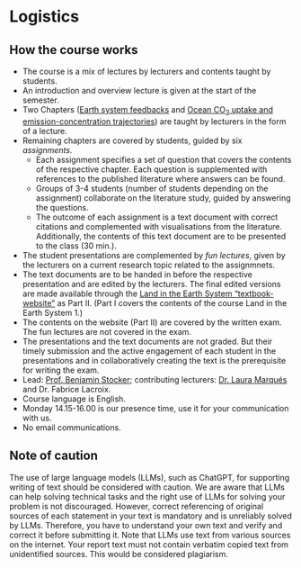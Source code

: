 # Logistics {#sec-logistics}

## How the course works

- The course is a mix of lectures by lecturers and contents taught by students.
- An introduction and overview lecture is given at the start of the semester.
- Two Chapters ([Earth system feedbacks](https://geco-bern.github.io/les/feedbacks.html) and [Ocean CO~2~ uptake and emission-concentration trajectories](https://geco-bern.github.io/les/oceancarbon.html)) are taught by lecturers in the form of a lecture.
- Remaining chapters are covered by students, guided by six *assignments*. 
  - Each assignment specifies a set of question that covers the contents of the respective chapter. Each question is supplemented with references to the published literature where answers can be found. 
  - Groups of 3-4 students (number of students depending on the assignment) collaborate on the literature study, guided by answering the questions. 
  - The outcome of each assignment is a text document with correct citations and complemented with visualisations from the literature. Additionally, the contents of this text document are to be presented to the class (30 min.).
- The student presentations are complemented by *fun lectures*, given by the lecturers on a current research topic related to the assignmnets.
- The text documents are to be handed in before the respective presentation and are edited by the lecturers. The final edited versions are made available through the [Land in the Earth System "textbook-website"](https://geco-bern.github.io/les) as Part II. (Part I covers the contents of the course Land in the Earth System 1.)
- The contents on the website (Part II) are covered by the written exam. The fun lectures are not covered in the exam.
- The presentations and the text documents are not graded. But their timely submission and the active engagement of each student in the presentations and in collaboratively creating the text is the prerequisite for writing the exam.
- Lead: [Prof. Benjamin Stocker](https://geco-group.org/author/benjamin-stocker/); contributing lecturers: [Dr. Laura Marqués](https://geco-group.org/author/laura-marques/) and Dr. Fabrice Lacroix.
- Course language is English.
- Monday 14.15-16.00 is our presence time, use it for your communication with us.
- No email communications.

## Note of caution

The use of large language models (LLMs), such as ChatGPT, for supporting writing of text should be considered with caution. We are aware that LLMs can help solving technical tasks and the right use of LLMs for solving your problem is not discouraged. However, correct referencing of original sources of each statement in your text is mandatory and is unreliably solved by LLMs. Therefore, you have to understand your own text and verify and correct it before submitting it. Note that LLMs use text from various sources on the internet. Your report text must not contain verbatim copied text from unidentified sources. This would be considered plagiarism.

<!-- This is a book created from markdown and executable code. -->

<!-- See @knuth84 for additional discussion of literate programming. -->

<!-- ```{r} -->
<!-- 1 + 1 -->
<!-- ``` -->

